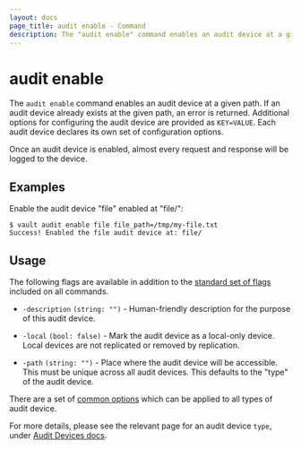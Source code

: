 ```yaml
---
layout: docs
page_title: audit enable - Command
description: The "audit enable" command enables an audit device at a given path.
---
```


# audit enable

The `audit enable` command enables an audit device at a given path. If an audit
device already exists at the given path, an error is returned. Additional
options for configuring the audit device are provided as `KEY=VALUE`. Each audit
device declares its own set of configuration options.

Once an audit device is enabled, almost every request and response will be
logged to the device.

## Examples

Enable the audit device "file" enabled at "file/":

```shell-session
$ vault audit enable file file_path=/tmp/my-file.txt
Success! Enabled the file audit device at: file/
```

## Usage

The following flags are available in addition to the [standard set of
flags](/vault/docs/commands) included on all commands.

- `-description` `(string: "")` - Human-friendly description for the purpose of
  this audit device.

- `-local` `(bool: false)` - Mark the audit device as a local-only device.
  Local devices are not replicated or removed by replication.

- `-path` `(string: "")` - Place where the audit device will be accessible. This
  must be unique across all audit devices. This defaults to the "type" of the
  audit device.

There are a set of [common options](/vault/docs/audit#common-configuration-options)
which can be applied to all types of audit device.

For more details, please see the relevant page for an audit device `type`, under
[Audit Devices docs](/vault/docs/audit).

